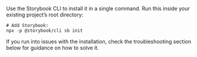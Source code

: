 Use the Storybook CLI to install it in a single command. Run this inside your existing project’s root directory:

```shell
# Add Storybook:
npx -p @storybook/cli sb init
```

If you run into issues with the installation, check the troubleshooting section below for guidance on how to solve it.